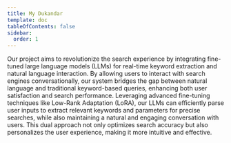 ```yaml
---
title: My Dukandar
template: doc
tableOfContents: false
sidebar:
  order: 1
---
```


Our project aims to revolutionize the search experience by integrating fine-tuned large language models (LLMs) for real-time keyword extraction and natural language interaction. By allowing users to interact with search engines conversationally, our system bridges the gap between natural language and traditional keyword-based queries, enhancing both user satisfaction and search performance. Leveraging advanced fine-tuning techniques like Low-Rank Adaptation (LoRA), our LLMs can efficiently parse user inputs to extract relevant keywords and parameters for precise searches, while also maintaining a natural and engaging conversation with users. This dual approach not only optimizes search accuracy but also personalizes the user experience, making it more intuitive and effective.
